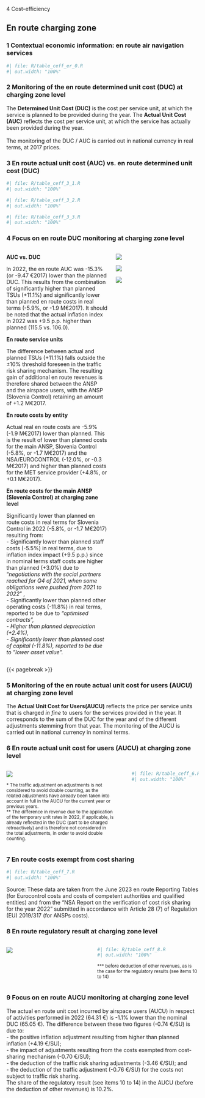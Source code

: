 [4 Cost-efficiency]{class="fakeh1"}

## En route charging zone
### 1 Contextual economic information: en route air navigation services

```r
#| file: R/table_ceff_er_0.R
#| out.width: "100%"
```  


### 2 Monitoring of the en route determined unit cost (DUC) at charging zone level
  The **Determined Unit Cost (DUC)** is the cost per service unit, at which the service is planned to be provided during the year. The **Actual Unit Cost (AUC)** reflects the cost per service unit, at which the service has actually been provided during the year.<br/><br/>The monitoring of the DUC / AUC is carried out in national currency in real terms, at 2017 prices.

### 3 En route actual unit cost (AUC) vs. en route determined unit cost (DUC)

```r
#| file: R/table_ceff_3_1.R
#| out.width: "100%"
```  
```r
#| file: R/table_ceff_3_2.R
#| out.width: "100%"
```
```r
#| file: R/table_ceff_3_3.R
#| out.width: "100%"
```  



### 4 Focus on en route DUC monitoring at charging zone level
  
:::: {.columns}
  
::: {.column width="55%"}
  
<p style="margin-bottom: 0rem;">**AUC vs. DUC**</p>

In 2022, the en route AUC was -15.3% (or -9.47 €2017) lower than the planned DUC. This results from the combination of significantly higher than planned TSUs (+11.1%) and significantly lower than planned en route costs in real terms (-5.9%, or -1.9 M€2017). It should be noted that the actual inflation index in 2022 was +9.5 p.p. higher than planned (115.5 vs. 106.0).

<p style="margin-bottom: 0rem;">**En route service units**</p>

The difference between actual and planned TSUs (+11.1%) falls outside the ±10% threshold foreseen in the traffic risk sharing mechanism. The resulting gain of additional en route revenues is therefore shared between the ANSP and the airspace users, with the ANSP (Slovenia Control) retaining an amount of +1.2 M€2017.

<p style="margin-bottom: 0rem;">**En route costs by entity**</p>

Actual real en route costs are -5.9% (-1.9 M€2017) lower than planned. This is the result of lower than planned costs for the main ANSP, Slovenia Control (-5.8%, or -1.7 M€2017) and the NSA/EUROCONTROL (-12.0%, or -0.3 M€2017) and higher than planned costs for the MET service provider (+4.8%, or +0.1 M€2017).

<p style="margin-bottom: 0rem;">**En route costs for the main ANSP (Slovenia Control) at charging zone level**</p>

Significantly lower than planned en route costs in real terms for Slovenia Control in 2022 (-5.8%, or -1.7 M€2017) resulting from:<br/>- Significantly lower than planned staff costs (-5.5%) in real terms, due to inflation index impact (+9.5 p.p.) since in nominal terms staff costs are higher than planned (+3.0%) due to "*negotiations with the social partners reached for Q4 of 2021, when some obligations were pushed from 2021 to 2022*" ,<br/>- Significantly lower than planned other operating costs (-11.8%) in real terms, reported to be due to *"optimised contracts*",<br/>- Higher than planned depreciation (+2.4%),<br/>- Significantly lower than planned cost of capital (-11.8%), reported to be due to *"lower asset value".*<br/>

:::
  
::: {.column width="45%"}
![](images/2022/Slovenia/1_ERT_3.png)

![](images/2022/Slovenia/1_ERT_1.png)


![](images/2022/Slovenia/1_ERT_2.png)
:::
  
::::

{{< pagebreak >}}

### 5 Monitoring of the en route actual unit cost for users (AUCU) at charging zone level
The **Actual Unit Cost for Users(AUCU)** reflects the price per service units that is charged *in fine* to users for the services provided in the year. It corresponds to the sum of the DUC for the year and of the different adjustments stemming from that year.
The monitoring of the AUCU is carried out in national currency in nominal terms.


### 6 En route actual unit cost for users (AUCU) at charging zone level
  
:::: {.columns}
  
::: {.column width="61%"}

![](images/2022/Slovenia/2_ERT_1.png)

<small>* The traffic adjustment on adjustments is not considered to avoid double counting, as the related adjustments have already been taken into account in full in the AUCU for the current year or previous years.</small><br><small>** The difference in revenue due to the application of the temporary unit rates in 2022, if applicable, is already reflected in the DUC (part to be charged retroactively) and is therefore not considered in the total adjustments, in order to avoid double counting.</small>

:::

::: {.column width="1%"}
:::

::: {.column width="38%"}

```r
#| file: R/table_ceff_6.R
#| out.width: "100%"
```  
:::

::::


### 7 En route costs exempt from cost sharing

```r
#| file: R/table_ceff_7.R
#| out.width: "100%"
```  
Source: These data are taken from the June 2023 en route Reporting Tables (for Eurocontrol costs and costs of competent authorities and qualified entities) and from the “NSA Report on the verification of cost risk sharing for the year 2022” submitted in accordance with Article 28 (7) of Regulation (EU) 2019/317 (for ANSPs costs).										



### 8 En route regulatory result at charging zone level

:::: {.columns}
  
::: {.column width="45%"}

![](images/2022/Slovenia/2_ERT_2.png)

:::

::: {.column width="55%"}

```r
#| file: R/table_ceff_8.R
#| out.width: "100%"
```

<small>*** before deduction of other revenues, as is the case for the regulatory results (see items 10 to 14)</small>
:::

::::


### 9 Focus on en route AUCU monitoring at charging zone level
The actual en route unit cost incurred by airspace users (AUCU) in respect of activities performed in 2022 (64.31 €) is -1.1% lower than the nominal DUC (65.05 €). The difference between these two figures (-0.74 €/SU) is due to:<br/>- the positive inflation adjustment resulting from higher than planned inflation (+4.19 €/SU);<br/>- the impact of adjustments resulting from the costs exempted from cost-sharing mechanism (-0.70 €/SU);<br/>- the deduction of the traffic risk sharing adjustments (-3.46 €/SU); and<br/>- the deduction of the traffic adjustment (-0.76 €/SU) for the costs not subject to traffic risk sharing.<br/>The share of the regulatory result (see items 10 to 14) in the AUCU (before the deduction of other revenues) is 10.2%.